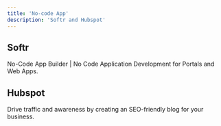 ```yaml
---
title: 'No-code App'
description: 'Softr and Hubspot'
---
```


## Softr

No-Code App Builder | No Code Application Development for Portals and Web Apps.

<CardGroup cols={3}>
  <Card
    title="Bodrum Futbol"
    icon="futbol"
    href="https://www.bodrum.futbol/"
  >
  </Card>
  <Card
    title="GÜL-TEKİN Mühendislik"
    icon="solar-panel"
    href="https://www.gul-tekinmuhendislik.com/"
  >
  </Card>
  <Card
    title="Lüks Bodrum"
    icon="fire-flame-simple"
    href="https://www.gul-tekinmuhendislik.com/"
  >
  </Card>
<Card
    title="The Losh Hotel"
    icon="hotel"
    href="https://www.theloshhotel.com/"
  >
  </Card>
   <Card
    title="Eylül Resort Hotel"
    icon="hotel"
    href="https://www.eylulresort.com/"
  >
  </Card>
  <Card
    title="MuKa Life & Beach"
    icon="umbrella-beach"
    href="hhttps://www.mukalife.com/"
  >
  </Card>
  <Card
    title="MU Villaları"
    icon="house"
    href="https://www.muvillalari.com.tr/"
  >
  </Card>
   <Card
    title="Orman Balıkçılık"
    icon="fish-fins"
    href="https://www.ormanbalikcilik.com/"
  >
  </Card>
   <Card
    title="Hamdi Erdoğan"
    icon="object-ungroup"
    href="https://www.hamdierdogan.com/"
  >
  </Card>
 
</CardGroup>

## Hubspot

Drive traffic and awareness by creating an SEO-friendly blog for your business.

<CardGroup cols={2}>
  <Card
    title="Yolo Yalıkavak"
    icon="hubspot"
    href="https://yoloyalikavak.simgeyachting.com/"
  >
  </Card>
  <Card
    title="Explore Bodrum"
    icon="hubspot"
    href="https://explorebodrum.blog/"
  >
  </Card>

 
</CardGroup>
